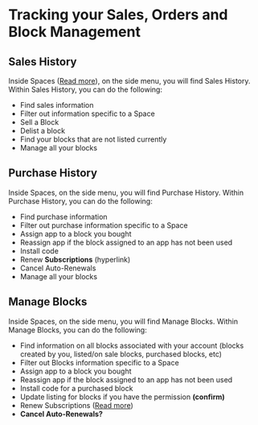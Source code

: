 # Tracking your Sales, Orders and Block Management

## Sales History
Inside Spaces ([Read more](https://docs.appblocks.com/docs/Spaces)), on the side menu, you will find Sales History. Within Sales History, you can do the following:
* Find sales information
* Filter out information specific to a Space
* Sell a Block
* Delist a block
* Find your blocks that are not listed currently
* Manage all your blocks

## Purchase History
Inside Spaces, on the side menu, you will find Purchase History. Within Purchase History, you can do the following:
* Find purchase information
* Filter out purchase information specific to a Space
* Assign app to a block you bought
* Reassign app if the block assigned to an app has not been used
* Install code 
* Renew **Subscriptions** (hyperlink)
* Cancel Auto-Renewals
* Manage all your blocks

## Manage Blocks
Inside Spaces, on the side menu, you will find Manage Blocks. Within Manage Blocks, you can do the following:
* Find information on all blocks associated with your account (blocks created by you, listed/on sale blocks, purchased blocks, etc)
* Filter out Blocks information specific to a Space
* Assign app to a block you bought
* Reassign app if the block assigned to an app has not been used
* Install code for a purchased block
* Update listing for blocks if you have the permission **(confirm)**
* Renew Subscriptions ([Read more](https://docs.appblocks.com/docs/Licences%20and%20Subscriptions))
* **Cancel Auto-Renewals?**
